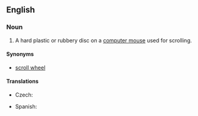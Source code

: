 ==English==
{{wikipedia|Scroll wheel}}
===Noun===
{{en-noun}}

# {{computing}} A hard plastic or rubbery disc on a [[computer mouse]] used for scrolling.

====Synonyms====

* [[scroll wheel]]

====Translations====
{{trans-top|disc used for scrolling}}
* Czech: {{t-|cs|skrolovací kolečko|n}}
{{trans-mid}}
* Spanish: {{t-|es|rueda del ratón}}
{{trans-bottom}}